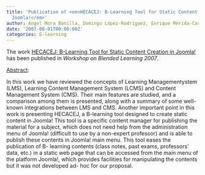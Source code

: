 ```yaml
---
title: 'Publication of <em>HECACEJ: B-Learning Tool for Static Content Creation in
  Joomla!</em>'
author: Ángel Mora Bonilla, Domingo López-Rodríguez, Enrique Mérida-Casermeiro
date: '2007-08-01T00:00:00Z'
categories: E-learning
---
```


The work <u>HECACEJ: B-Learning Tool for Static Content Creation in Joomla!</u> has been published in <em><em>Workshop on Blended Learning</em> 2007</em>.

<u>Abstract</u>:


In this work we have reviewed the concepts of Learning Managementystem (LMS), Learning Content Management System (LCMS) and Content Management System (CMS). Their main features are studied, and a comparison among them is presented, along with a summary of some well- known integrations between LMS and CMS. Another important point in this work is presenting HECACEJ, a B-learning tool designed to create static content in Joomla! This tool is a specific content manager for publishing the material for a subject, which does not need help from the administration menu of Joomla! (difficult to use by a non-expert professor) and is able to publish these contents in Joomla! main menu. This tool eases the publication of B- learning contents (class notes, past exams, professors' data, etc.) in a static web page that can be accessed from the main menu of the platform Joomla!, which provides facilities for manipulating the contents but it was not developed ad- hoc for our proposal.


